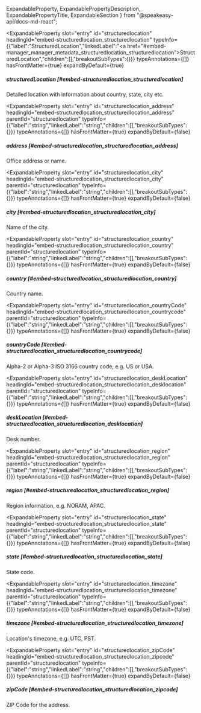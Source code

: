   ExpandableProperty,
  ExpandablePropertyDescription,
  ExpandablePropertyTitle,
  ExpandableSection
} from "@speakeasy-api/docs-md-react";

<ExpandableSection>

<ExpandableProperty
  slot="entry"
  id="structuredlocation"
  headingId="embed-structuredlocation_structuredlocation"
  typeInfo={{"label":"StructuredLocation","linkedLabel":"<a href=\"#embed-manager_manager_metadata_structuredlocation_structuredlocation\">StructuredLocation</a>","children":[],"breakoutSubTypes":{}}}
  typeAnnotations={[]}
  hasFrontMatter={true}
  expandByDefault={true}
>

<ExpandablePropertyTitle slot="title">

##### structuredLocation [#embed-structuredlocation_structuredlocation]

</ExpandablePropertyTitle>

<ExpandablePropertyDescription slot="description">

Detailed location with information about country, state, city etc.

</ExpandablePropertyDescription>

</ExpandableProperty>

<ExpandableProperty
  slot="entry"
  id="structuredlocation_address"
  headingId="embed-structuredlocation_structuredlocation_address"
  parentId="structuredlocation"
  typeInfo={{"label":"string","linkedLabel":"string","children":[],"breakoutSubTypes":{}}}
  typeAnnotations={[]}
  hasFrontMatter={true}
  expandByDefault={false}
>

<ExpandablePropertyTitle slot="title">

##### address [#embed-structuredlocation_structuredlocation_address]

</ExpandablePropertyTitle>

<ExpandablePropertyDescription slot="description">

Office address or name.

</ExpandablePropertyDescription>

</ExpandableProperty>

<ExpandableProperty
  slot="entry"
  id="structuredlocation_city"
  headingId="embed-structuredlocation_structuredlocation_city"
  parentId="structuredlocation"
  typeInfo={{"label":"string","linkedLabel":"string","children":[],"breakoutSubTypes":{}}}
  typeAnnotations={[]}
  hasFrontMatter={true}
  expandByDefault={false}
>

<ExpandablePropertyTitle slot="title">

##### city [#embed-structuredlocation_structuredlocation_city]

</ExpandablePropertyTitle>

<ExpandablePropertyDescription slot="description">

Name of the city.

</ExpandablePropertyDescription>

</ExpandableProperty>

<ExpandableProperty
  slot="entry"
  id="structuredlocation_country"
  headingId="embed-structuredlocation_structuredlocation_country"
  parentId="structuredlocation"
  typeInfo={{"label":"string","linkedLabel":"string","children":[],"breakoutSubTypes":{}}}
  typeAnnotations={[]}
  hasFrontMatter={true}
  expandByDefault={false}
>

<ExpandablePropertyTitle slot="title">

##### country [#embed-structuredlocation_structuredlocation_country]

</ExpandablePropertyTitle>

<ExpandablePropertyDescription slot="description">

Country name.

</ExpandablePropertyDescription>

</ExpandableProperty>

<ExpandableProperty
  slot="entry"
  id="structuredlocation_countryCode"
  headingId="embed-structuredlocation_structuredlocation_countrycode"
  parentId="structuredlocation"
  typeInfo={{"label":"string","linkedLabel":"string","children":[],"breakoutSubTypes":{}}}
  typeAnnotations={[]}
  hasFrontMatter={true}
  expandByDefault={false}
>

<ExpandablePropertyTitle slot="title">

##### countryCode [#embed-structuredlocation_structuredlocation_countrycode]

</ExpandablePropertyTitle>

<ExpandablePropertyDescription slot="description">

Alpha-2 or Alpha-3 ISO 3166 country code, e.g. US or USA.

</ExpandablePropertyDescription>

</ExpandableProperty>

<ExpandableProperty
  slot="entry"
  id="structuredlocation_deskLocation"
  headingId="embed-structuredlocation_structuredlocation_desklocation"
  parentId="structuredlocation"
  typeInfo={{"label":"string","linkedLabel":"string","children":[],"breakoutSubTypes":{}}}
  typeAnnotations={[]}
  hasFrontMatter={true}
  expandByDefault={false}
>

<ExpandablePropertyTitle slot="title">

##### deskLocation [#embed-structuredlocation_structuredlocation_desklocation]

</ExpandablePropertyTitle>

<ExpandablePropertyDescription slot="description">

Desk number.

</ExpandablePropertyDescription>

</ExpandableProperty>

<ExpandableProperty
  slot="entry"
  id="structuredlocation_region"
  headingId="embed-structuredlocation_structuredlocation_region"
  parentId="structuredlocation"
  typeInfo={{"label":"string","linkedLabel":"string","children":[],"breakoutSubTypes":{}}}
  typeAnnotations={[]}
  hasFrontMatter={true}
  expandByDefault={false}
>

<ExpandablePropertyTitle slot="title">

##### region [#embed-structuredlocation_structuredlocation_region]

</ExpandablePropertyTitle>

<ExpandablePropertyDescription slot="description">

Region information, e.g. NORAM, APAC.

</ExpandablePropertyDescription>

</ExpandableProperty>

<ExpandableProperty
  slot="entry"
  id="structuredlocation_state"
  headingId="embed-structuredlocation_structuredlocation_state"
  parentId="structuredlocation"
  typeInfo={{"label":"string","linkedLabel":"string","children":[],"breakoutSubTypes":{}}}
  typeAnnotations={[]}
  hasFrontMatter={true}
  expandByDefault={false}
>

<ExpandablePropertyTitle slot="title">

##### state [#embed-structuredlocation_structuredlocation_state]

</ExpandablePropertyTitle>

<ExpandablePropertyDescription slot="description">

State code.

</ExpandablePropertyDescription>

</ExpandableProperty>

<ExpandableProperty
  slot="entry"
  id="structuredlocation_timezone"
  headingId="embed-structuredlocation_structuredlocation_timezone"
  parentId="structuredlocation"
  typeInfo={{"label":"string","linkedLabel":"string","children":[],"breakoutSubTypes":{}}}
  typeAnnotations={[]}
  hasFrontMatter={true}
  expandByDefault={false}
>

<ExpandablePropertyTitle slot="title">

##### timezone [#embed-structuredlocation_structuredlocation_timezone]

</ExpandablePropertyTitle>

<ExpandablePropertyDescription slot="description">

Location's timezone, e.g. UTC, PST.

</ExpandablePropertyDescription>

</ExpandableProperty>

<ExpandableProperty
  slot="entry"
  id="structuredlocation_zipCode"
  headingId="embed-structuredlocation_structuredlocation_zipcode"
  parentId="structuredlocation"
  typeInfo={{"label":"string","linkedLabel":"string","children":[],"breakoutSubTypes":{}}}
  typeAnnotations={[]}
  hasFrontMatter={true}
  expandByDefault={false}
>

<ExpandablePropertyTitle slot="title">

##### zipCode [#embed-structuredlocation_structuredlocation_zipcode]

</ExpandablePropertyTitle>

<ExpandablePropertyDescription slot="description">

ZIP Code for the address.

</ExpandablePropertyDescription>

</ExpandableProperty>

</ExpandableSection>